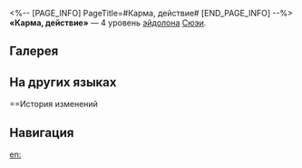 <%-- [PAGE_INFO]
PageTitle=#Карма, действие#
[END_PAGE_INFO] --%>
{{Эйдолон Инфобокс
|Название         = Карма, действие
|Изображение      = Эйдолон Карма, действие.png
|Персонаж         = Сюэи
|Уровень          = 4
|Длительность     = 
|Описание         = Использование сверхспособности повышает эффект пробития персонажа на 40% на 2 хода.
|Свойство1        = 
|Масштабирование1 = 
}}
'''«Карма, действие»''' — 4 уровень [[эйдолон]]а [[Сюэи]].

==Галерея==
{{Галерея|position=left|captionalign=center
|Персонаж Сюэи Эйдолон 4.png|Осколок Эйдолона
}}

==На других языках==
{{На других языках
|en   = Karma, Severed
|zhs  = 断业根
|zht  = 斷業根
|ja   = {{Rubi|業根断|ごうこんた}}ち
|ko   = 악업 단절
|es   = Ruptura del karma
|fr   = Rupture de karma
|ru   = Карма, действие
|th   = Karma, Severed
|vi   = Nghiệp Chướng, Cắt Đứt
|de   = Karma, durchtrennt
|id   = Karma, Severed
|pt   = Carma, Partido
}}

==История изменений
{{История изменений|3.5}}

==Навигация==
{{Навык Навбокс|Сюэи}}

[[en:]]